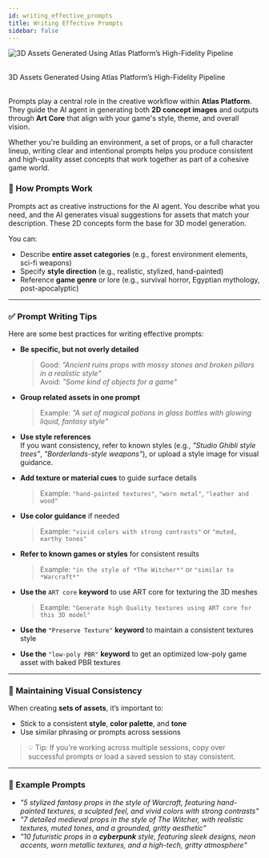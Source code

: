 ```yaml
---
id: writing_effective_prompts
title: Writing Effective Prompts
sidebar: false
---
```

![3D Assets Generated Using Atlas Platform’s High-Fidelity Pipeline](/img/headers/02.jpg)

<br />

<div style={{ textAlign: 'center', marginTop: '0.5rem', color: '#555', fontSize: '0.9rem' }}>
  3D Assets Generated Using Atlas Platform’s High-Fidelity Pipeline
</div>

<br />

Prompts play a central role in the creative workflow within **Atlas Platform**. They guide the AI agent in generating both **2D concept images** and outputs through **Art Core** that align with your game's style, theme, and overall vision.

Whether you're building an environment, a set of props, or a full character lineup, writing clear and intentional prompts helps you produce consistent and high-quality asset concepts that work together as part of a cohesive game world.

### 🧠 How Prompts Work

Prompts act as creative instructions for the AI agent. You describe what you need, and the AI generates visual suggestions for assets that match your description. These 2D concepts form the base for 3D model generation.

You can:
- Describe **entire asset categories** (e.g., forest environment elements, sci-fi weapons)
- Specify **style direction** (e.g., realistic, stylized, hand-painted)
- Reference **game genre** or lore (e.g., survival horror, Egyptian mythology, post-apocalyptic)

---

### ✅ Prompt Writing Tips

Here are some best practices for writing effective prompts:

- **Be specific, but not overly detailed**  
  > Good: *"Ancient ruins props with mossy stones and broken pillars in a realistic style"*  
  > Avoid: *"Some kind of objects for a game"*

- **Group related assets in one prompt**  
  > Example: *"A set of magical potions in glass bottles with glowing liquid, fantasy style"*

- **Use style references**  
  If you want consistency, refer to known styles (e.g., *"Studio Ghibli style trees"*, *"Borderlands-style weapons"*), or upload a style image for visual guidance.

- **Add texture or material cues** to guide surface details  
  > Example: `"hand-painted textures"`, `"worn metal"`, `"leather and wood"`

- **Use color guidance** if needed  
  > Example: `"vivid colors with strong contrasts"` or `"muted, earthy tones"`

- **Refer to known games or styles** for consistent results  
  > Example: `"in the style of *The Witcher*"` or `"similar to *Warcraft*"`

- **Use the** `ART core` **keyword** to use ART core for texturing the 3D meshes
  > Example: `"Generate high Quality textures using ART core for this 3D model"`

- **Use the** `"Preserve Texture"` **keyword** to maintain a consistent textures style

- **Use the** `"low-poly PBR"` **keyword** to get an optimized low-poly game asset with baked PBR textures
---

### 🎯 Maintaining Visual Consistency

When creating **sets of assets**, it’s important to:

- Stick to a consistent **style**, **color palette**, and **tone**
- Use similar phrasing or prompts across sessions

> 💡 Tip: If you're working across multiple sessions, copy over successful prompts or load a saved session to stay consistent.
---

### 📌 Example Prompts

- *"5 stylized fantasy props in the style of *Warcraft*, featuring hand-painted textures, a sculpted feel, and vivid colors with strong contrasts"*
- *"7 detailed medieval props in the style of *The Witcher*, with realistic textures, muted tones, and a grounded, gritty aesthetic"*
- *"10 futuristic props in a **cyberpunk** style, featuring sleek designs, neon accents, worn metallic textures, and a high-tech, gritty atmosphere"*

